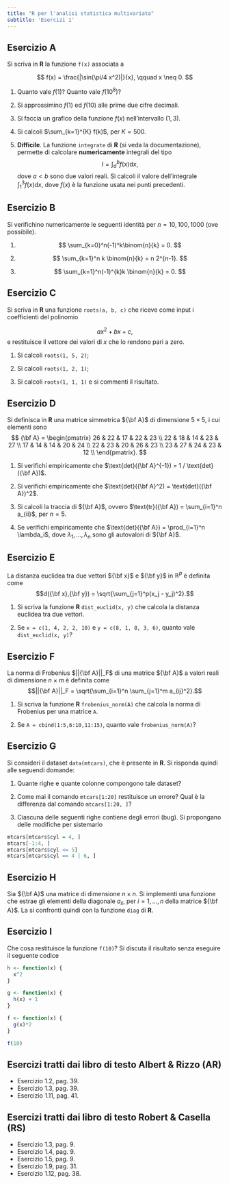 ```yaml
---
title: "R per l'analisi statistica multivariata"
subtitle: 'Esercizi 1'
---
```


## Esercizio A

Si scriva in **R** la funzione `f(x)` associata a

$$
f(x) = \frac{|\sin(\pi/4 x^2)|}{x}, \qquad x \neq 0.
$$

1.  Quanto vale $f(1)$? Quanto vale $f(10^8)$?

2.  Si approssimino $f(1)$ ed $f(10)$ alle prime due cifre decimali.

3.  Si faccia un grafico della funzione $f(x)$ nell'intervallo $(1,3)$.

4.  Si calcoli $\sum_{k=1}^{K} f(k)$, per $K = 500$.

5.  **Difficile**. La funzione `integrate` di **R** (si veda la documentazione), permette di calcolare **numericamente** integrali del tipo $$
    I = \int_a^b f(x)\mathrm{d}x,
    $$ dove $a < b$ sono due valori reali. Si calcoli il valore dell'integrale $\int_1^3 f(x)\mathrm{d}x$, dove $f(x)$ è la funzione usata nei punti precedenti.

## Esercizio B

Si verifichino numericamente le seguenti identità per $n = 10, 100, 1000$ (ove possibile).

1.  $$
    \sum_{k=0}^n(-1)^k\binom{n}{k} = 0.
    $$

2.  $$
    \sum_{k=1}^n k \binom{n}{k} = n 2^{n-1}.
    $$

3.  $$
    \sum_{k=1}^n(-1)^{k}k \binom{n}{k} = 0.
    $$

## Esercizio C

Si scriva in **R** una funzione `roots(a, b, c)` che riceve come input i coefficienti del polinomio

$$
a x^2 + b x + c,
$$ e restituisce il vettore dei valori di $x$ che lo rendono pari a zero.

1.  Si calcoli `roots(1, 5, 2)`;

2.  Si calcoli `roots(1, 2, 1)`;

3.  Si calcoli `roots(1, 1, 1)` e si commenti il risultato.

## Esercizio D

Si definisca in **R** una matrice simmetrica ${\bf A}$ di dimensione $5 \times 5$, i cui elementi sono $$
{\bf A} = \begin{pmatrix}
26 &  22 &  17 &  22 &  23 \\ 
22 &  18 &  14 &  23 &  27 \\ 
17 &  14 &  14 &  20 &  24 \\ 
22 &  23 &  20 &  26 &  23 \\ 
23 &  27 &  24 &  23 &  12 \\ 
\end{pmatrix}.
$$

1.  Si verifichi empiricamente che $\text{det}({\bf A}^{-1}) = 1 / \text{det}({\bf A})$.

2.  Si verifichi empiricamente che $\text{det}({\bf A}^2) = \text{det}({\bf A})^2$.

3.  Si calcoli la traccia di ${\bf A}$, ovvero $\text{tr}({\bf A}) = \sum_{i=1}^n a_{ii}$, per $n = 5$.

4.  Se verifichi empiricamente che $\text{det}({\bf A}) = \prod_{i=1}^n \lambda_i$, dove $\lambda_1,\dots,\lambda_n$ sono gli autovalori di ${\bf A}$.

## Esercizio E

La distanza euclidea tra due vettori ${\bf x}$ e ${\bf y}$ in $\mathbb{R}^p$ è definita come $$d({\bf x},{\bf y}) = \sqrt{\sum_{j=1}^p(x_j - y_j)^2}.$$

1.  Si scriva la funzione **R** `dist_euclid(x, y)` che calcola la distanza euclidea tra due vettori.

2.  Se `x = c(1, 4, 2, 2, 10)` e `y = c(8, 1, 8, 3, 6)`, quanto vale `dist_euclid(x, y)`?

## Esercizio F

La norma di Frobenius $||{\bf A}||_F$ di una matrice ${\bf A}$ a valori reali di dimensione $n \times m$ è definita come $$||{\bf A}||_F = \sqrt{\sum_{i=1}^n \sum_{j=1}^m a_{ij}^2}.$$

1.  Si scriva la funzione **R** `frobenius_norm(A)` che calcola la norma di Frobenius per una matrice `A`.

2.  Se `A = cbind(1:5,6:10,11:15)`, quanto vale `frobenius_norm(A)`?

## Esercizio G

Si consideri il dataset `data(mtcars)`, che è presente in **R**. Si risponda quindi alle seguendi domande:

1.  Quante righe e quante colonne compongono tale dataset?

2.  Come mai il comando `mtcars[1:20]` restituisce un errore? Qual è la differenza dal comando `mtcars[1:20, ]`?

3.  Ciascuna delle seguenti righe contiene degli errori (bug). Si propongano delle modifiche per sistemarlo

```r
mtcars[mtcars$cyl = 4, ] 
mtcars[-1:4, ] 
mtcars[mtcars$cyl <= 5] 
mtcars[mtcars$cyl == 4 | 6, ]
```

## Esercizio H

Sia ${\bf A}$ una matrice di dimensione $n \times n$. Si implementi una funzione che estrae gli elementi della diagonale $a_{ii}$, per $i = 1,\dots,n$ della matrice ${\bf A}$. La si confronti quindi con la funzione `diag` di **R**.

## Esercizio I

Che cosa restituisce la funzione `f(10)`? Si discuta il risultato senza eseguire il seguente codice

```r
h <- function(x) {
  x^2 
}

g <- function(x) {
  h(x) + 1 
}

f <- function(x) {
  g(x)*2 
}

f(10)
```

## Esercizi tratti dai libro di testo Albert & Rizzo (**AR**)

-   Esercizio 1.2, pag. 39.
-   Esercizio 1.3, pag. 39.
-   Esercizio 1.11, pag. 41.

## Esercizi tratti dai libro di testo Robert & Casella (**RS**)

-   Esercizio 1.3, pag. 9.
-   Esercizio 1.4, pag. 9.
-   Esercizio 1.5, pag. 9.
-   Esercizio 1.9, pag. 31.
-   Esercizio 1.12, pag. 38.

<!-- ## Esercizio N -->

<!-- La funzione `nlminb` di **R** può essere usata per identificare numericamente il minimo di una funzione. Per esempio, supponendo che $f(x) = 12 + (x-4)^2$ allora in **R** avremo il seguente risultato. -->

<!-- ```{r, echo=TRUE, include=TRUE} -->

<!-- f <- function(x) { -->

<!--  12 +  (x - 4)^2 -->

<!-- } -->

<!-- start <- 0 # Valore iniziale -->

<!-- lower_bound <- -Inf # Minimo valore in cui cercare la soluzione -->

<!-- upper_bound <- Inf # Massimo valore in cui cercare la soluzione -->

<!-- nlminb(start = start, objective = f, lower = lower_bound, upper = upper_bound) -->

<!-- ``` -->

<!-- Il valore `par` è pari a $\arg \min_x f(x)$ mentre il valore `objective` è pari a $\min_x f(x)$. -->

<!-- -------------------------------------------- -->

<!-- 1. Si ottenga il valore minimo della funzione $f(x) = (x-2)^3 - x^2 + 4$ nell'intervallo $(0,4)$. -->

<!-- 1. Si ottenga quindi il valore massimo di $f(x)$ nello stesso intervallo. Si noti che tale valore coincide con il minimo di $-f(x)$. -->

<!-- 1. Si rappresenti graficamente la funzione $f(x)$ nell'intervallo $(0,4)$ usando il comando `curve(f(x), 0, 4)`. I risultato ottenuti nei punti precedenti sono coerenti col grafico? -->
